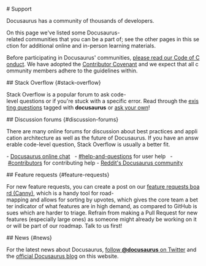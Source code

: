 # Support 
  
 Docusaurus has a community of thousands of developers. 
  
 On this page we've listed some Docusaurus-related communities that you can be a part of; see the other pages in this section for additional online and in-person learning materials. 
  
 Before participating in Docusaurus' communities, [please read our Code of Conduct](https://engineering.fb.com/codeofconduct/). We have adopted the [Contributor Covenant](https://www.contributor-covenant.org/) and we expect that all community members adhere to the guidelines within. 
  
 ## Stack Overflow {#stack-overflow} 
  
 Stack Overflow is a popular forum to ask code-level questions or if you're stuck with a specific error. Read through the [existing questions](https://stackoverflow.com/questions/tagged/docusaurus) tagged with **docusaurus** or [ask your own](https://stackoverflow.com/questions/ask?tags=docusaurus)! 
  
 ## Discussion forums {#discussion-forums} 
  
 There are many online forums for discussion about best practices and application architecture as well as the future of Docusaurus. If you have an answerable code-level question, Stack Overflow is usually a better fit. 
  
 - [Docusaurus online chat](https://discord.gg/docusaurus) 
   - [#help-and-questions](https://discord.gg/fwbcrQ3dHR) for user help 
   - [#contributors](https://discord.gg/6g6ASPA) for contributing help 
 - [Reddit's Docusaurus community](https://www.reddit.com/r/docusaurus/) 
  
 ## Feature requests {#feature-requests} 
  
 For new feature requests, you can create a post on our [feature requests board (Canny)](/feature-requests), which is a handy tool for road-mapping and allows for sorting by upvotes, which gives the core team a better indicator of what features are in high demand, as compared to GitHub issues which are harder to triage. Refrain from making a Pull Request for new features (especially large ones) as someone might already be working on it or will be part of our roadmap. Talk to us first! 
  
 ## News {#news} 
  
 For the latest news about Docusaurus, [follow **@docusaurus** on Twitter](https://twitter.com/docusaurus) and the [official Docusaurus blog](/blog) on this website.
